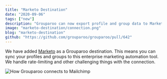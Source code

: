 ```yaml
---
title: "Marketo Destination"
date: "2020-09-06"
tags: ["new"]
description: "Grouparoo can now export profile and group data to Marketo."
image: "marketo-destination/connection.png"
blog: "marketo-destination"
github: "https://github.com/grouparoo/grouparoo/pull/642"
---
```


We have added [Marketo](https://www.marketo.com) as a Grouparoo destination. This means you can sync your profiles and groups to this enterprise marketing automation tool. We handle rate-limiting and other challenging things with the connection.

<Image
  alt="How Grouparoo connects to Mailchimp"
  src="marketo-destination/connection.png"
  height={250}
  width={590}
/>
